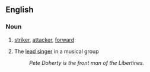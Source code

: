 ==English==

===Noun===
{{en-noun|front men|sg=[[front]] [[man]]}}

# {{football}} [[striker]], [[attacker]], [[forward]]
# {{music}} The [[lead singer]] in a musical group
#: ''Pete Doherty is the front man of the Libertines.''